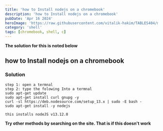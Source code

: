 ```yaml
---
title: 'how to Install nodejs on a chromebook'
description: 'how to Install nodejs on a chromebook'
pubDate: 'Apr 16 2024'
heroImage: 'https://raw.githubusercontent.com/vitalik-hakim/TABLES404/main/error_b/SHELL.jpg'
category: 'shell'
tags: [chromebook, shell, c]
---
```


**The solution for this is noted below**

## how to Install nodejs on a chromebook

### Solution

```shell
step 1: open a termnal
step 2: type the folowing Into a termnal
sudo apt-get update
sudo apt-get install curl gnupg -y
curl -sl https://deb.nodesource.com/setup_13.x | sudo -E bash -
sudo apt-get install -y nodejs

this installs nodeJS v13.12.0
```

**Try other methods by searching on the site. That is if this doesn't work**
